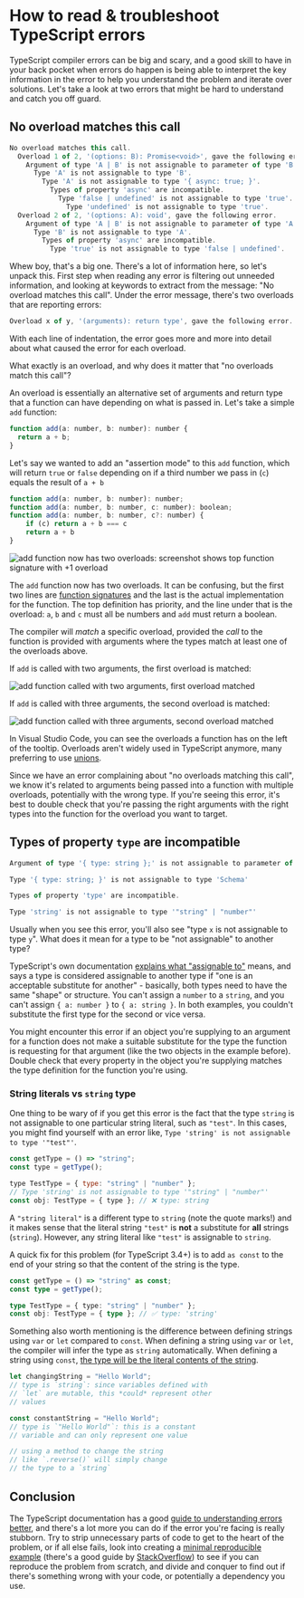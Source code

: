 # How to read & troubleshoot TypeScript errors

TypeScript compiler errors can be big and scary, and a good skill to have in your back pocket when errors do happen is being able to interpret the key information in the error to help you understand the problem and iterate over solutions. Let's take a look at two errors that might be hard to understand and catch you off guard.

## No overload matches this call

```jsx
No overload matches this call.
  Overload 1 of 2, '(options: B): Promise<void>', gave the following error.
    Argument of type 'A | B' is not assignable to parameter of type 'B'.
      Type 'A' is not assignable to type 'B'.
        Type 'A' is not assignable to type '{ async: true; }'.
          Types of property 'async' are incompatible.
            Type 'false | undefined' is not assignable to type 'true'.
              Type 'undefined' is not assignable to type 'true'.
  Overload 2 of 2, '(options: A): void', gave the following error.
    Argument of type 'A | B' is not assignable to parameter of type 'A'.
      Type 'B' is not assignable to type 'A'.
        Types of property 'async' are incompatible.
          Type 'true' is not assignable to type 'false | undefined'.
```

Whew boy, that's a big one. There's a lot of information here, so let's unpack this. First step when reading any error is filtering out unneeded information, and looking at keywords to extract from the message: "No overload matches this call". Under the error message, there's two overloads that are reporting errors:

```jsx
Overload x of y, '(arguments): return type', gave the following error.
```

With each line of indentation, the error goes more and more into detail about what caused the error for each overload.

What exactly is an overload, and why does it matter that "no overloads match this call"?

An overload is essentially an alternative set of arguments and return type that a function can have depending on what is passed in. Let's take a simple `add` function:

```jsx
function add(a: number, b: number): number {
  return a + b;
}
```

Let's say we wanted to add an "assertion mode" to this `add` function, which will return `true` or `false` depending on if a third number we pass in (`c`) equals the result of `a + b`

```jsx
function add(a: number, b: number): number;
function add(a: number, b: number, c: number): boolean;
function add(a: number, b: number, c?: number) {
    if (c) return a + b === c
    return a + b
}
```

![add function now has two overloads: screenshot shows top function signature with +1 overload](https://imgur.com/0P6OVqB.png)

The `add` function now has two overloads. It can be confusing, but the first two lines are [function signatures](<[https://developer.mozilla.org/en-US/docs/Glossary/Signature/Function](https://developer.mozilla.org/en-US/docs/Glossary/Signature/Function)>) and the last is the actual implementation for the function. The top definition has priority, and the line under that is the overload: `a`, `b` and `c` must all be numbers and `add` must return a boolean.

The compiler will _match_ a specific overload, provided the _call_ to the function is provided with arguments where the types match at least one of the overloads above.

If `add` is called with two arguments, the first overload is matched:

![add function called with two arguments, first overload matched](https://imgur.com/0cFY8q7.png)

If `add` is called with three arguments, the second overload is matched:

![add function called with three arguments, second overload matched](https://imgur.com/Snq6Zik.png)

In Visual Studio Code, you can see the overloads a function has on the left of the tooltip. Overloads aren't widely used in TypeScript anymore, many preferring to use [unions](<[https://www.typescriptlang.org/docs/handbook/unions-and-intersections.html](https://www.typescriptlang.org/docs/handbook/unions-and-intersections.html)>).

Since we have an error complaining about "no overloads matching this call", we know it's related to arguments being passed into a function with multiple overloads, potentially with the wrong type. If you're seeing this error, it's best to double check that you're passing the right arguments with the right types into the function for the overload you want to target.

## Types of property `type` are incompatible

```jsx
Argument of type '{ type: string };' is not assignable to parameter of type 'Schema'

Type '{ type: string; }' is not assignable to type 'Schema'

Types of property 'type' are incompatible.

Type 'string' is not assignable to type '"string" | "number"'
```

Usually when you see this error, you'll also see "type `x` is not assignable to type `y`". What does it mean for a type to be "not assignable" to another type?

TypeScript's own documentation [explains what "assignable to"](<[https://www.typescriptlang.org/docs/handbook/2/understanding-errors.html#assignable-to](https://www.typescriptlang.org/docs/handbook/2/understanding-errors.html#assignable-to)>) means, and says a type is considered assignable to another type if "one is an acceptable substitute for another" - basically, both types need to have the same "shape" or structure. You can't assign a `number` to a `string`, and you can't assign `{ a: number }` to `{ a: string }`. In both examples, you couldn't substitute the first type for the second or vice versa.

You might encounter this error if an object you're supplying to an argument for a function does not make a suitable substitute for the type the function is requesting for that argument (like the two objects in the example before). Double check that every property in the object you're supplying matches the type definition for the function you're using.

### String literals vs `string` type

One thing to be wary of if you get this error is the fact that the type `string` is not assignable to one particular string literal, such as `"test"`. In this cases, you might find yourself with an error like, `Type 'string' is not assignable to type '"test"'`.

```jsx
const getType = () => "string";
const type = getType();

type TestType = { type: "string" | "number" };
// Type 'string' is not assignable to type '"string" | "number"'
const obj: TestType = { type }; // ❌ type: string
```

A `"string literal"` is a different type to `string` (note the quote marks!) and it makes sense that the literal string `"test"` is **not** a substitute for **all** strings (`string`). However, any string literal like `"test"` is assignable to `string`.

A quick fix for this problem (for TypeScript 3.4+) is to add `as const` to the end of your string so that the content of the string is the type.

```ts
const getType = () => "string" as const;
const type = getType();

type TestType = { type: "string" | "number" };
const obj: TestType = { type }; // ✅ type: 'string'
```

Something also worth mentioning is the difference between defining strings using `var` or `let` compared to `const`. When defining a string using `var` or `let`, the compiler will infer the type as `string` automatically. When defining a string using `const`, [the type will be the literal contents of the string](https://www.typescriptlang.org/docs/handbook/2/everyday-types.html#literal-types).

```ts
let changingString = "Hello World";
// type is `string`: since variables defined with
// `let` are mutable, this *could* represent other
// values

const constantString = "Hello World";
// type is `"Hello World"`: this is a constant
// variable and can only represent one value

// using a method to change the string
// like `.reverse()` will simply change
// the type to a `string`
```

## Conclusion

The TypeScript documentation has a good [guide to understanding errors better](<[https://www.typescriptlang.org/docs/handbook/2/understanding-errors.html](https://www.typescriptlang.org/docs/handbook/2/understanding-errors.html)>), and there's a lot more you can do if the error you're facing is really stubborn. Try to strip unnecessary parts of code to get to the heart of the problem, or if all else fails, look into creating a [minimal reproducible example](https://en.wikipedia.org/wiki/Minimal_working_example) (there's a good guide by [StackOverflow](https://stackoverflow.com/help/minimal-reproducible-example)) to see if you can reproduce the problem from scratch, and divide and conquer to find out if there's something wrong with your code, or potentially a dependency you use.

<!--[PROPERTIES]
- slug: 'how-to-read-and-troubleshoot-typescript-errors'
  title: 'How to read & troubleshoot TypeScript errors'
  description: "Understand some common errors and what they mean instead of pulling your hair out"
  image: "https://imgur.com/TZbI4RK.png"
  createdAt: 1631624754881
  location: 'posts/how-to-read-and-troubleshoot-typescript-errors.mdx'
  labels:
    - programming
    - typescript
    - troubleshooting
    - errors
-->
